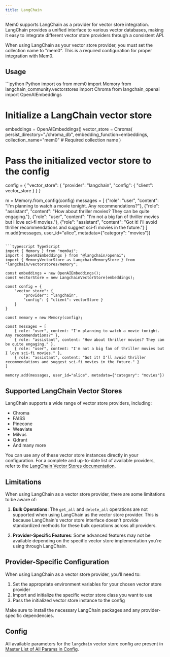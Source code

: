 ```yaml
---
title: LangChain
---
```


Mem0 supports LangChain as a provider for vector store integration. LangChain provides a unified interface to various vector databases, making it easy to integrate different vector store providers through a consistent API.

<Note>
  When using LangChain as your vector store provider, you must set the collection name to "mem0". This is a required configuration for proper integration with Mem0.
</Note>

## Usage

<CodeGroup>
```python Python
import os
from mem0 import Memory
from langchain_community.vectorstores import Chroma
from langchain_openai import OpenAIEmbeddings

# Initialize a LangChain vector store
embeddings = OpenAIEmbeddings()
vector_store = Chroma(
    persist_directory="./chroma_db",
    embedding_function=embeddings,
    collection_name="mem0"  # Required collection name
)

# Pass the initialized vector store to the config
config = {
    "vector_store": {
        "provider": "langchain",
        "config": {
            "client": vector_store
        }
    }
}

m = Memory.from_config(config)
messages = [
    {"role": "user", "content": "I'm planning to watch a movie tonight. Any recommendations?"},
    {"role": "assistant", "content": "How about thriller movies? They can be quite engaging."},
    {"role": "user", "content": "I'm not a big fan of thriller movies but I love sci-fi movies."},
    {"role": "assistant", "content": "Got it! I'll avoid thriller recommendations and suggest sci-fi movies in the future."}
]
m.add(messages, user_id="alice", metadata={"category": "movies"})
```

```typescript TypeScript
import { Memory } from "mem0ai";
import { OpenAIEmbeddings } from "@langchain/openai";
import { MemoryVectorStore as LangchainMemoryStore } from "langchain/vectorstores/memory";

const embeddings = new OpenAIEmbeddings();
const vectorStore = new LangchainVectorStore(embeddings);

const config = {
    "vector_store": {
        "provider": "langchain",
        "config": { "client": vectorStore }
    }
}

const memory = new Memory(config);

const messages = [
    { role: "user", content: "I'm planning to watch a movie tonight. Any recommendations?" },
    { role: "assistant", content: "How about thriller movies? They can be quite engaging." },
    { role: "user", content: "I'm not a big fan of thriller movies but I love sci-fi movies." },
    { role: "assistant", content: "Got it! I'll avoid thriller recommendations and suggest sci-fi movies in the future." }
]

memory.add(messages, user_id="alice", metadata={"category": "movies"})
```
</CodeGroup>

## Supported LangChain Vector Stores

LangChain supports a wide range of vector store providers, including:

- Chroma
- FAISS
- Pinecone
- Weaviate
- Milvus
- Qdrant
- And many more

You can use any of these vector store instances directly in your configuration. For a complete and up-to-date list of available providers, refer to the [LangChain Vector Stores documentation](https://python.langchain.com/docs/integrations/vectorstores).

## Limitations

When using LangChain as a vector store provider, there are some limitations to be aware of:

1. **Bulk Operations**: The `get_all` and `delete_all` operations are not supported when using LangChain as the vector store provider. This is because LangChain's vector store interface doesn't provide standardized methods for these bulk operations across all providers.

2. **Provider-Specific Features**: Some advanced features may not be available depending on the specific vector store implementation you're using through LangChain.

## Provider-Specific Configuration

When using LangChain as a vector store provider, you'll need to:

1. Set the appropriate environment variables for your chosen vector store provider
2. Import and initialize the specific vector store class you want to use
3. Pass the initialized vector store instance to the config

<Note>
  Make sure to install the necessary LangChain packages and any provider-specific dependencies.
</Note>

## Config

All available parameters for the `langchain` vector store config are present in [Master List of All Params in Config](../config).
